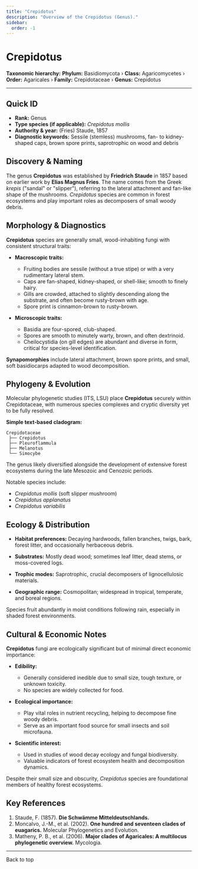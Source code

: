 ```yaml
---
title: "Crepidotus"
description: "Overview of the Crepidotus (Genus)."
sidebar:
  order: -1
---
```



# Crepidotus <Badge variant="note" text="Genus" />

**Taxonomic hierarchy:** **Phylum:** Basidiomycota › **Class:** Agaricomycetes › **Order:** Agaricales › **Family:** Crepidotaceae › **Genus:** Crepidotus

---

## Quick ID
* **Rank:** Genus  
* **Type species (if applicable):** _Crepidotus mollis_  
* **Authority & year:** (Fries) Staude, 1857  
* **Diagnostic keywords:** Sessile (stemless) mushrooms, fan- to kidney-shaped caps, brown spore prints, saprotrophic on wood and debris  

## Discovery & Naming
The genus **Crepidotus** was established by **Friedrich Staude** in 1857 based on earlier work by **Elias Magnus Fries**. The name comes from the Greek _krepis_ ("sandal" or "slipper"), referring to the lateral attachment and fan-like shape of the mushrooms. _Crepidotus_ species are common in forest ecosystems and play important roles as decomposers of small woody debris.

## Morphology & Diagnostics
**Crepidotus** species are generally small, wood-inhabiting fungi with consistent structural traits:

- **Macroscopic traits:**
  - Fruiting bodies are sessile (without a true stipe) or with a very rudimentary lateral stem.
  - Caps are fan-shaped, kidney-shaped, or shell-like; smooth to finely hairy.
  - Gills are crowded, attached to slightly descending along the substrate, and often become rusty-brown with age.
  - Spore print is cinnamon-brown to rusty-brown.

- **Microscopic traits:**
  - Basidia are four-spored, club-shaped.
  - Spores are smooth to minutely warty, brown, and often dextrinoid.
  - Cheilocystidia (on gill edges) are abundant and diverse in form, critical for species-level identification.

**Synapomorphies** include lateral attachment, brown spore prints, and small, soft basidiocarps adapted to wood decomposition.

## Phylogeny & Evolution
Molecular phylogenetic studies (ITS, LSU) place **Crepidotus** securely within Crepidotaceae, with numerous species complexes and cryptic diversity yet to be fully resolved.

**Simple text-based cladogram:**
```
Crepidotaceae
 ├── Crepidotus
 ├── Pleuroflammula
 ├── Melanotus
 └── Simocybe
```
The genus likely diversified alongside the development of extensive forest ecosystems during the late Mesozoic and Cenozoic periods.

Notable species include:

- _Crepidotus mollis_ (soft slipper mushroom)
- _Crepidotus applanatus_
- _Crepidotus variabilis_

## Ecology & Distribution
- **Habitat preferences:** Decaying hardwoods, fallen branches, twigs, bark, forest litter, and occasionally herbaceous debris.
- **Substrates:** Mostly dead wood; sometimes leaf litter, dead stems, or moss-covered logs.
- **Trophic modes:** Saprotrophic, crucial decomposers of lignocellulosic materials.

- **Geographic range:** Cosmopolitan; widespread in tropical, temperate, and boreal regions.

Species fruit abundantly in moist conditions following rain, especially in shaded forest environments.

## Cultural & Economic Notes
**Crepidotus** fungi are ecologically significant but of minimal direct economic importance:

- **Edibility:**
  - Generally considered inedible due to small size, tough texture, or unknown toxicity.
  - No species are widely collected for food.

- **Ecological importance:**
  - Play vital roles in nutrient recycling, helping to decompose fine woody debris.
  - Serve as an important food source for small insects and soil microfauna.

- **Scientific interest:**
  - Used in studies of wood decay ecology and fungal biodiversity.
  - Valuable indicators of forest ecosystem health and decomposition dynamics.

Despite their small size and obscurity, _Crepidotus_ species are foundational members of healthy forest ecosystems.

## Key References
1. Staude, F. (1857). **Die Schwämme Mitteldeutschlands.**  
2. Moncalvo, J.-M., et al. (2002). **One hundred and seventeen clades of euagarics.** Molecular Phylogenetics and Evolution.  
3. Matheny, P. B., et al. (2006). **Major clades of Agaricales: A multilocus phylogenetic overview.** Mycologia.  

---

<LinkButton href="#top" variant="minimal" icon="arrow-up">
  Back to top
</LinkButton>
